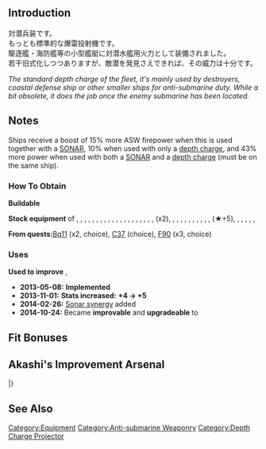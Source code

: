 {{EquipmentInfo|44}}

==Introduction==
対潜兵装です。<br>
もっとも標準的な爆雷投射機です。<br>
駆逐艦・海防艦等の小型艦艇に対潜水艦用火力として装備されました。<br>
若干旧式化しつつありますが、敵潜を発見さえできれば、その威力は十分です。

''The standard depth charge of the fleet, it's mainly used by destroyers, coastal defense ship or other smaller ships for anti-submarine duty. While a bit obsolete, it does the job once the enemy submarine has been located.''

==Notes==
Ships receive a boost of 15% more ASW firepower when this is used together with a [[:Category:SONAR|SONAR]], 10% when used with only a [[:Category:Depth Charges|depth charge]], and 43% more power when used with both a [[:Category:SONAR|SONAR]] and a [[:Category:Depth Charges|depth charge]] (must be on the same ship).

<div class="mw-collapsible"><h3>How To Obtain</h3>
<div class="mw-collapsible-content">
'''Buildable'''

'''Stock equipment''' of {{Ship/Link|Akatsuki Kai}}, {{Ship/Link|Akishimo Kai}}, {{Ship/Link|Arashi}}, {{Ship/Link|Asagumo Kai}}, {{Ship/Link|Asakaze Kai}}, {{Ship/Link|Hachijou Kai}}, {{Ship/Link|Hamakaze}}, {{Ship/Link|Hatakaze Kai}}, {{Ship/Link|Hayanami Kai}}, {{Ship/Link|Hayashimo Kai}}, {{Ship/Link|Hibiki Kai}}, {{Ship/Link|Ikazuchi Kai}}, {{Ship/Link|Inazuma Kai}}, {{Ship/Link|Ishigaki Kai}}, {{Ship/Link|Isokaze Kai}}, {{Ship/Link|Kashima Kai}}, {{Ship/Link|Kashima}}, {{Ship/Link|Katori Kai}}, {{Ship/Link|Kunashiri Kai}}, {{Ship/Link|Matsukaze Kai}}, {{Ship/Link|Momo Kai}} (x2), {{Ship/Link|Sagiri Kai}}, {{Ship/Link|Samidare Kai}}, {{Ship/Link|Shigure Kai}}, {{Ship/Link|Shikinami Kai Ni}}, {{Ship/Link|Shimushu Kai}}, {{Ship/Link|Shiratsuyu Kai}}, {{Ship/Link|Suzukaze Kai}}, {{Ship/Link|Suzunami Kai}}, {{Ship/Link|Tanikaze Kai}}, {{Ship/Link|Tanikaze}}, {{Ship/Link|Umikaze Kai Ni}} (★+5), {{Ship/Link|Umikaze Kai}}, {{Ship/Link|Urakaze D Kai}}, {{Ship/Link|Urakaze}}, {{Ship/Link|Ushio Kai Ni}}, {{Ship/Link|Yamagumo Kai}}, {{Ship/Link|Yamakaze Kai}}

'''From quests: '''[[Quests#Bq11|Bq11]] (x2, choice), [[Quests#C37|C37]] (choice), [[Quests#F90|F90]] (x3, choice)

</div></div>

<div class="mw-collapsible"><h3>Uses</h3>
<div class="mw-collapsible-content">
'''Used to improve''' {{Equipment/Link|Type 94 Depth Charge Projector}}, {{Equipment/Link|Type 2 12cm Mortar Kai}}

</div></div>


<div class="mw-collapsible><h3>Updates History</h3>
<div class="mw-collapsible-content>
* '''2013-05-08:''' '''Implemented'''
* '''2013-11-01:''' '''Stats increased:'''  '''{{ASW}}+4 → {{ASW}}+5 '''
* '''2014-02-26:''' [[Damage Calculations#Anti-Submarine Warfare|Sonar synergy]] added
* '''2014-10-24:''' Became '''improvable''' and '''upgradeable''' to {{Equipment/Link|Type 3 Depth Charge Projector}}
</div></div>

==Fit Bonuses==
{{:Type 94 Depth Charge Projector/Bonuses}}

==Akashi's Improvement Arsenal==
{{AkashiWorkshop}}
{{AkashiWorkshopLine
|Name={{PAGENAME}}
|ItemType=DepthCharge
|Fuel=10
|Ammo=60
|Steel=20
|Baux=20
|Mats0-5=1/2
|Mats6-9=2/3
|Mats10=3/6
|Screws0-5=1/2
|Screws6-9=1/3
|Screws10=3/8
|EquipConsume0-5=-
|EquipConsume6-9=1x{{DepthCharge|Type 94 Depth Charge Launcher}}
|EquipConsume10=2x{{DepthCharge|Type 94 Depth Charge Launcher}}
|Wed=✓
|Thu=✓
|2ndShip=-
|Notes=Upgrades to [[Type 3 Depth Charge Projector]] ★+3.
}}
|}

==See Also==
{{Equipmentlist}}
[[Category:Equipment]]
[[Category:Anti-submarine Weaponry]]
[[Category:Depth Charge Projector]]